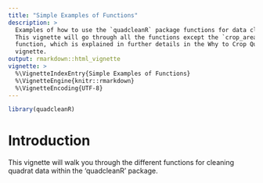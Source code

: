 ```yaml
---
title: "Simple Examples of Functions"
description: >
  Examples of how to use the `quadcleanR` package functions for data cleaning. 
  This vignette will go through all the functions except the `crop_area()`
  function, which is explained in further details in the Why to Crop Quadrats by Area
  vignette.
output: rmarkdown::html_vignette
vignette: >
  %\VignetteIndexEntry{Simple Examples of Functions}
  %\VignetteEngine{knitr::rmarkdown}
  %\VignetteEncoding{UTF-8}
---
```


```r
library(quadcleanR)
```


# Introduction

This vignette will walk you through the different functions for cleaning quadrat data within the 
'quadcleanR' package. 
